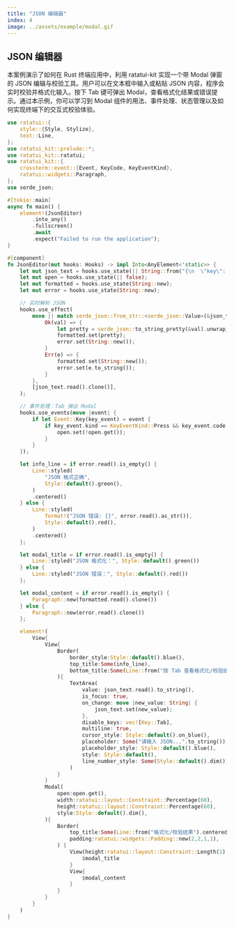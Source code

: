 ```yaml
---
title: "JSON 编辑器"
index: 4
image: ../assets/example/modal.gif
---
```


## JSON 编辑器

本案例演示了如何在 Rust 终端应用中，利用 ratatui-kit 实现一个带 Modal 弹窗的 JSON 编辑与校验工具。用户可以在文本框中输入或粘贴 JSON 内容，程序会实时校验并格式化输入。按下 Tab 键可弹出 Modal，查看格式化结果或错误提示。通过本示例，你可以学习到 Modal 组件的用法、事件处理、状态管理以及如何实现终端下的交互式校验体验。

```rust
use ratatui::{
    style::{Style, Stylize},
    text::Line,
};
use ratatui_kit::prelude::*;
use ratatui_kit::ratatui;
use ratatui_kit::{
    crossterm::event::{Event, KeyCode, KeyEventKind},
    ratatui::widgets::Paragraph,
};
use serde_json;

#[tokio::main]
async fn main() {
    element!(JsonEditor)
        .into_any()
        .fullscreen()
        .await
        .expect("Failed to run the application");
}

#[component]
fn JsonEditor(mut hooks: Hooks) -> impl Into<AnyElement<'static>> {
    let mut json_text = hooks.use_state(|| String::from("{\n  \"key\": \"value\"\n}"));
    let mut open = hooks.use_state(|| false);
    let mut formatted = hooks.use_state(String::new);
    let mut error = hooks.use_state(String::new);

    // 实时解析 JSON
    hooks.use_effect(
        move || match serde_json::from_str::<serde_json::Value>(&json_text.read()) {
            Ok(val) => {
                let pretty = serde_json::to_string_pretty(&val).unwrap_or_default();
                formatted.set(pretty);
                error.set(String::new());
            }
            Err(e) => {
                formatted.set(String::new());
                error.set(e.to_string());
            }
        },
        [json_text.read().clone()],
    );

    // 事件处理：Tab 弹出 Modal
    hooks.use_events(move |event| {
        if let Event::Key(key_event) = event {
            if key_event.kind == KeyEventKind::Press && key_event.code == KeyCode::Tab {
                open.set(!open.get());
            }
        }
    });

    let info_line = if error.read().is_empty() {
        Line::styled(
            "JSON 格式正确",
            Style::default().green(),
        )
        .centered()
    } else {
        Line::styled(
            format!("JSON 错误: {}", error.read().as_str()),
            Style::default().red(),
        )
        .centered()
    };

    let modal_title = if error.read().is_empty() {
        Line::styled("JSON 格式化：", Style::default().green())
    } else {
        Line::styled("JSON 错误：", Style::default().red())
    };

    let modal_content = if error.read().is_empty() {
        Paragraph::new(formatted.read().clone())
    } else {
        Paragraph::new(error.read().clone())
    };

    element!(
        View{
            View{
                Border(
                    border_style:Style::default().blue(),
                    top_title:Some(info_line),
                    bottom_title:Some(Line::from("按 Tab 查看格式化/校验结果，Ctrl+C 退出").centered()),
                ){
                    TextArea(
                        value: json_text.read().to_string(),
                        is_focus: true,
                        on_change: move |new_value: String| {
                            json_text.set(new_value);
                        },
                        disable_keys: vec![Key::Tab],
                        multiline: true,
                        cursor_style: Style::default().on_blue(),
                        placeholder: Some("请输入 JSON...".to_string()),
                        placeholder_style: Style::default().blue(),
                        style: Style::default(),
                        line_number_style: Some(Style::default().dim())
                    )
                }
            }
            Modal(
                open:open.get(),
                width:ratatui::layout::Constraint::Percentage(60),
                height:ratatui::layout::Constraint::Percentage(60),
                style:Style::default().dim(),
            ){
                Border(
                    top_title:Some(Line::from("格式化/校验结果").centered().yellow()),
                    padding:ratatui::widgets::Padding::new(2,2,1,1),
                ) {
                    View(height:ratatui::layout::Constraint::Length(1),){
                        $modal_title
                    }
                    View{
                        $modal_content
                    }
                }
            }
        }
    )
}
```

